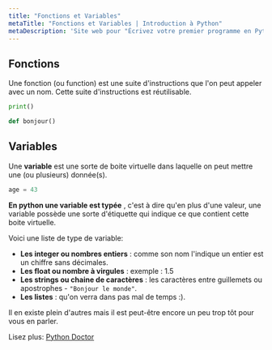 ```yaml
---
title: "Fonctions et Variables"
metaTitle: "Fonctions et Variables | Introduction à Python"
metaDescription: 'Site web pour "Écrivez votre premier programme en Python" #SolidairePasSolitaire'
---
```


## Fonctions
Une fonction (ou function) est une suite d'instructions que l'on peut appeler avec un nom. Cette suite d'instructions est réutilisable.
```python
print()
```

```python
def bonjour()
```
## Variables
Une **variable** est une sorte de boite virtuelle dans laquelle on peut mettre une (ou plusieurs) donnée(s).

```python
age = 43
```

**En python une variable est typée** , c'est à dire qu'en plus d'une valeur, une variable possède une sorte d'étiquette qui indique ce que contient cette boite virtuelle.

Voici une liste de type de variable:

- **Les integer ou nombres entiers** : comme son nom l'indique un entier est un chiffre sans décimales.
- **Les float ou nombre à virgules** : exemple : 1.5
- **Les strings ou chaine de caractères** : les caractères entre guillemets ou apostrophes - `"Bonjour le monde"`.
- **Les listes** : qu'on verra dans pas mal de temps :).

Il en existe plein d'autres mais il est peut-être encore un peu trop tôt pour vous en parler.

Lisez plus: [Python Doctor](https://python.doctor/page-apprendre-variables-debutant-python)

